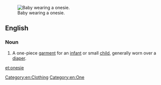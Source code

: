 {{wikipedia}}
[[Image:Baby.jpg|thumb|right|Baby wearing a onesie.]]
==English==

===Noun===
{{en-noun}}

# {{context|US}} A one-piece [[garment]] for an [[infant]] or small [[child]], generally worn over a [[diaper]].

[[Category:en:Clothing]]
[[Category:en:One]]

[[et:onesie]]
